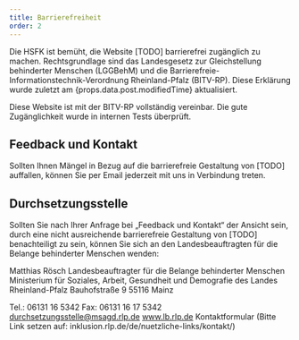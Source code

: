 ```yaml
---
title: Barrierefreiheit
order: 2
---
```


Die HSFK ist bemüht, die Website [TODO] barrierefrei zugänglich zu machen. Rechtsgrundlage sind das Landesgesetz zur Gleichstellung behinderter Menschen (LGGBehM) und die Barrierefreie-Informationstechnik-Verordnung Rheinland-Pfalz (BITV-RP). Diese Erklärung wurde zuletzt am {props.data.post.modifiedTime} aktualisiert. 

Diese Website ist mit der BITV-RP vollständig vereinbar. Die gute Zugänglichkeit wurde in internen Tests überprüft.

## Feedback und Kontakt

Sollten Ihnen Mängel in Bezug auf die barrierefreie Gestaltung von [TODO] auffallen, können Sie per Email jederzeit mit uns in Verbindung treten.

## Durchsetzungsstelle

Sollten Sie nach Ihrer Anfrage bei „Feedback und Kontakt“ der Ansicht sein, durch eine nicht ausreichende barrierefreie Gestaltung von [TODO] benachteiligt zu sein, können Sie sich an den Landesbeauftragten für die Belange behinderter Menschen wenden:

Matthias Rösch
Landesbeauftragter für die Belange behinderter Menschen
Ministerium für Soziales, Arbeit, Gesundheit und Demografie des Landes Rheinland-Pfalz
Bauhofstraße 9
55116 Mainz

Tel.: 06131 16 5342
Fax: 06131 16 17 5342
durchsetzungsstelle@msagd.rlp.de 
www.lb.rlp.de
Kontaktformular (Bitte Link setzen auf: inklusion.rlp.de/de/nuetzliche-links/kontakt/)